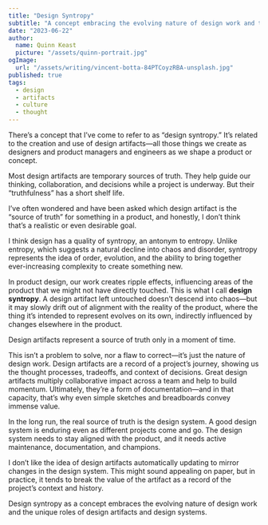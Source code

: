 ```yaml
---
title: "Design Syntropy"
subtitle: "A concept embracing the evolving nature of design work and the unique roles of design artifacts and design systems"
date: "2023-06-22"
author:
  name: Quinn Keast
  picture: "/assets/quinn-portrait.jpg"
ogImage:
  url: "/assets/writing/vincent-botta-84PTCoyzRBA-unsplash.jpg"
published: true
tags:
  - design
  - artifacts
  - culture
  - thought
---
```


There’s a concept that I’ve come to refer to as “design syntropy.” It’s related to the creation and use of design artifacts—all those things we create as designers and product managers and engineers as we shape a product or concept.

Most design artifacts are temporary sources of truth. They help guide our thinking, collaboration, and decisions while a project is underway. But their “truthfulness” has a short shelf life.

I’ve often wondered and have been asked which design artifact is the “source of truth” for something in a product, and honestly, I don’t think that’s a realistic or even desirable goal.

I think design has a quality of syntropy, an antonym to entropy. Unlike entropy, which suggests a natural decline into chaos and disorder, syntropy represents the idea of order, evolution, and the ability to bring together ever-increasing complexity to create something new.

In product design, our work creates ripple effects, influencing areas of the product that we might not have directly touched. This is what I call **design syntropy**. A design artifact left untouched doesn’t descend into chaos—but it may slowly drift out of alignment with the reality of the product, where the thing it’s intended to represent evolves on its own, indirectly influenced by changes elsewhere in the product.

Design artifacts represent a source of truth only in a moment of time.

This isn’t a problem to solve, nor a flaw to correct—it’s just the nature of design work. Design artifacts are a record of a project’s journey, showing us the thought processes, tradeoffs, and context of decisions. Great design artifacts multiply collaborative impact across a team and help to build momentum. Ultimately, they’re a form of documentation—and in that capacity, that’s why even simple sketches and breadboards convey immense value.

In the long run, the real source of truth is the design system. A good design system is enduring even as different projects come and go. The design system needs to stay aligned with the product, and it needs active maintenance, documentation, and champions. 

I don’t like the idea of design artifacts automatically updating to mirror changes in the design system. This might sound appealing on paper, but in practice, it tends to break the value of the artifact as a record of the project’s context and history.

Design syntropy as a concept embraces the evolving nature of design work and the unique roles of design artifacts and design systems.